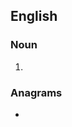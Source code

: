 ==English==

===Noun===
{{head|en|noun form}}

# {{plural of|fiber bundle|lang=en}}

===Anagrams===
* {{anagrams|en|a=bbdeefilnrsu|fibre bundles|lubber fiends}}